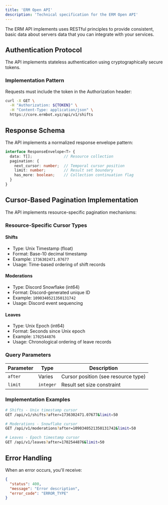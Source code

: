 ```yaml
---
title: 'ERM Open API'
description: 'Technical specification for the ERM Open API'
---
```


The ERM API implements uses RESTful principles to provide consistent, basic data about servers data that you can integrate with your services.

## Authentication Protocol

The API implements stateless authentication using cryptographically secure tokens.

### Implementation Pattern

Requests must include the token in the Authorization header:

```bash
curl -X GET \
  -H "Authorization: ${TOKEN}" \
  -H "Content-Type: application/json" \
  https://core.ermbot.xyz/api/v1/shifts
```

## Response Schema

The API implements a normalized response envelope pattern:

```typescript
interface ResponseEnvelope<T> {
  data: T[];              // Resource collection
  pagination: {
    next_cursor: number;  // Temporal cursor position
    limit: number;        // Result set boundary
    has_more: boolean;    // Collection continuation flag
  }
}
```

## Cursor-Based Pagination Implementation

The API implements resource-specific pagination mechanisms:

### Resource-Specific Cursor Types

#### Shifts
- Type: Unix Timestamp (float)
- Format: Base-10 decimal timestamp
- Example: `1736302471.07677`
- Usage: Time-based ordering of shift records

#### Moderations
- Type: Discord Snowflake (int64)
- Format: Discord-generated unique ID
- Example: `1090340521350131742`
- Usage: Discord event sequencing

#### Leaves
- Type: Unix Epoch (int64)
- Format: Seconds since Unix epoch
- Example: `1702544876`
- Usage: Chronological ordering of leave records

### Query Parameters

| Parameter | Type | Description |
|-----------|------|-------------|
| `after` | Varies | Cursor position (see resource type) |
| `limit` | `integer` | Result set size constraint |

### Implementation Examples

```bash
# Shifts - Unix timestamp cursor
GET /api/v1/shifts?after=1736302471.07677&limit=50

# Moderations - Snowflake cursor
GET /api/v1/moderations?after=1090340521350131742&limit=50

# Leaves - Epoch timestamp cursor
GET /api/v1/leaves?after=1702544876&limit=50
```

## Error Handling

When an error occurs, you'll receive:

```json
{
  "status": 400,
  "message": "Error description",
  "error_code": "ERROR_TYPE"
}
```
